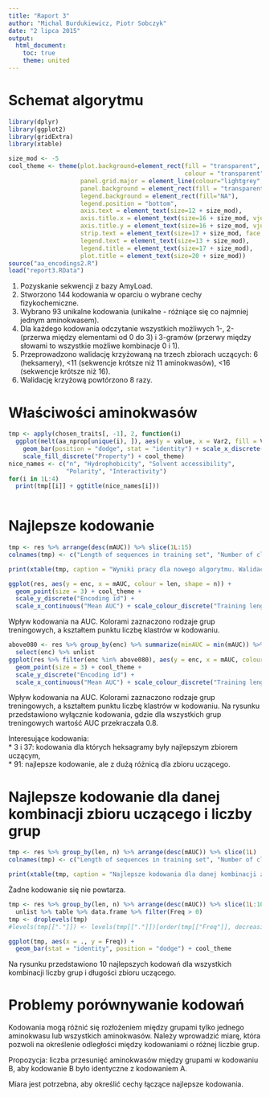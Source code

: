 ```yaml
---
title: "Raport 3"
author: "Michal Burdukiewicz, Piotr Sobczyk"
date: "2 lipca 2015"
output: 
  html_document:
    toc: true
    theme: united
---
```


# Schemat algorytmu
```r
library(dplyr)
library(ggplot2)
library(gridExtra)
library(xtable)

size_mod <- -5
cool_theme <- theme(plot.background=element_rect(fill = "transparent",
                                                 colour = "transparent"),
                    panel.grid.major = element_line(colour="lightgrey", linetype = "dashed"),
                    panel.background = element_rect(fill = "transparent",colour = "black"),
                    legend.background = element_rect(fill="NA"),
                    legend.position = "bottom",
                    axis.text = element_text(size=12 + size_mod),
                    axis.title.x = element_text(size=16 + size_mod, vjust = -1), 
                    axis.title.y = element_text(size=16 + size_mod, vjust = 1),
                    strip.text = element_text(size=17 + size_mod, face = "bold"),
                    legend.text = element_text(size=13 + size_mod), 
                    legend.title = element_text(size=17 + size_mod),
                    plot.title = element_text(size=20 + size_mod))
source("aa_encodings2.R")
load("report3.RData")
```

1. Pozyskanie sekwencji z bazy AmyLoad.  
1. Stworzono 144 kodowania w oparciu o wybrane cechy fizykochemiczne.  
1. Wybrano 93 unikalne kodowania (unikalne - różniące się co najmniej jednym aminokwasem).  
4. Dla każdego kodowania odczytanie wszystkich możliwych 1-, 2- (przerwa między elementami od 0 do 3) i 3-gramów (przerwy między słowami to wszystkie możliwe kombinacje 0 i 1).
5. Przeprowadzono walidację krzyżowaną na trzech zbiorach uczących: 6 (heksamery), <11 (sekwencje krótsze niż 11 aminokwasów), <16 (sekwencje krótsze niż 16).
1. Walidację krzyżową powtórzono 8 razy.


# Właściwości aminokwasów
```r

tmp <- apply(chosen_traits[, -1], 2, function(i)
  ggplot(melt(aa_nprop[unique(i), ]), aes(y = value, x = Var2, fill = Var1)) +
    geom_bar(position = "dodge", stat = "identity") + scale_x_discrete("Amino acid") +
    scale_fill_discrete("Property") + cool_theme)
nice_names <- c("n", "Hydrophobicity", "Solvent accessibility",
                "Polarity", "Interactivity")
for(i in 1L:4)
  print(tmp[[i]] + ggtitle(nice_names[i]))
  
```

# Najlepsze kodowanie

```r
tmp <- res %>% arrange(desc(mAUC)) %>% slice(1L:15)
colnames(tmp) <- c("Length of sequences in training set", "Number of clusters", "Encoding", "Mean AUC")

print(xtable(tmp, caption = "Wyniki pracy dla nowego algorytmu. Walidacja krzyżowa 5-krotna, 8 powtórzeń.", digits = 4), type = "html")

```


```r
ggplot(res, aes(y = enc, x = mAUC, colour = len, shape = n)) +
  geom_point(size = 3) + cool_theme +
  scale_y_discrete("Encoding id") +
  scale_x_continuous("Mean AUC") + scale_colour_discrete("Training length")

```

Wpływ kodowania na AUC. Kolorami zaznaczono rodzaje grup treningowych, a kształtem punktu liczbę klastrów w kodowaniu.

```r
above080 <- res %>% group_by(enc) %>% summarize(minAUC = min(mAUC)) %>% filter(minAUC > 0.8) %>% 
  select(enc) %>% unlist
ggplot(res %>% filter(enc %in% above080), aes(y = enc, x = mAUC, colour = len, shape = n)) +
  geom_point(size = 3) + cool_theme +
  scale_y_discrete("Encoding id") +
  scale_x_continuous("Mean AUC") + scale_colour_discrete("Training length")

```

Wpływ kodowania na AUC. Kolorami zaznaczono rodzaje grup treningowych, a kształtem punktu liczbę klastrów w kodowaniu. Na rysunku przedstawiono wyłącznie kodowania, gdzie dla wszystkich grup treningowych wartość AUC przekraczała 0.8.

Interesujące kodowania:  
* 3 i 37: kodowania dla których heksagramy były najlepszym zbiorem uczącym,  
* 91: najlepsze kodowanie, ale z dużą różnicą dla zbioru uczącego. 

# Najlepsze kodowanie dla danej kombinacji zbioru uczącego i liczby grup

```r
tmp <- res %>% group_by(len, n) %>% arrange(desc(mAUC)) %>% slice(1L)
colnames(tmp) <- c("Length of sequences in training set", "Number of clusters", "Encoding", "Mean AUC")

print(xtable(tmp, caption = "Najlepsze kodowania dla danej kombinacji zbioru ucącego i liczby grup.", digits = 4), type = "html")

```

Żadne kodowanie się nie powtarza.

```r
tmp <- res %>% group_by(len, n) %>% arrange(desc(mAUC)) %>% slice(1L:10) %>% ungroup %>% select(enc) %>% 
  unlist %>% table %>% data.frame %>% filter(Freq > 0)
tmp <- droplevels(tmp)
#levels(tmp[["."]]) <- levels(tmp[["."]])[order(tmp[["Freq"]], decreasing = TRUE)]

ggplot(tmp, aes(x = ., y = Freq)) +
  geom_bar(stat = "identity", position = "dodge") + cool_theme
```

Na rysunku przedstawiono 10 najlepszych kodowań dla wszystkich kombinacji liczby grup i długości zbioru uczącego.

# Problemy porównywanie kodowań

Kodowania mogą różnić się rozłożeniem między grupami tylko jednego aminokwasu lub wszystkich aminokwasów. Należy wprowadzić miarę, która pozwoli na określenie odległości między kodowaniami o różnej liczbie grup.  

Propozycja: liczba przesunięć aminokwasów między grupami w kodowaniu B, aby kodowanie B było identyczne z kodowaniem A.  

Miara jest potrzebna, aby określić cechy łączące najlepsze kodowania.